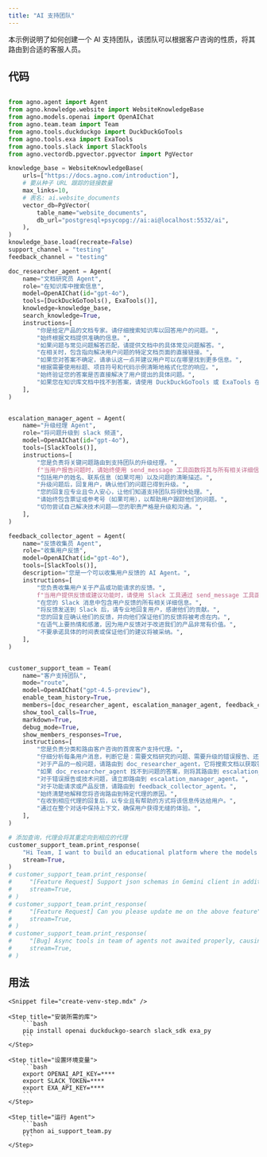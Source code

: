 ```yaml
---
title: "AI 支持团队"
---
```


本示例说明了如何创建一个 AI 支持团队，该团队可以根据客户咨询的性质，将其路由到合适的客服人员。

## 代码

```python ai_support_team.py

from agno.agent import Agent
from agno.knowledge.website import WebsiteKnowledgeBase
from agno.models.openai import OpenAIChat
from agno.team.team import Team
from agno.tools.duckduckgo import DuckDuckGoTools
from agno.tools.exa import ExaTools
from agno.tools.slack import SlackTools
from agno.vectordb.pgvector.pgvector import PgVector

knowledge_base = WebsiteKnowledgeBase(
    urls=["https://docs.agno.com/introduction"],
    # 要从种子 URL 跟踪的链接数量
    max_links=10,
    # 表名: ai.website_documents
    vector_db=PgVector(
        table_name="website_documents",
        db_url="postgresql+psycopg://ai:ai@localhost:5532/ai",
    ),
)
knowledge_base.load(recreate=False)
support_channel = "testing"
feedback_channel = "testing"

doc_researcher_agent = Agent(
    name="文档研究员 Agent",
    role="在知识库中搜索信息",
    model=OpenAIChat(id="gpt-4o"),
    tools=[DuckDuckGoTools(), ExaTools()],
    knowledge=knowledge_base,
    search_knowledge=True,
    instructions=[
        "你是给定产品的文档专家。请仔细搜索知识库以回答用户的问题。",
        "始终根据文档提供准确的信息。",
        "如果问题与常见问题解答匹配，请提供文档中的具体常见问题解答。",
        "在相关时，包含指向解决用户问题的特定文档页面的直接链接。",
        "如果您对答案不确定，请承认这一点并建议用户可以在哪里找到更多信息。",
        "根据需要使用标题、项目符号和代码示例清晰地格式化您的响应。",
        "始终验证您的答案是否直接解决了用户提出的具体问题。",
        "如果您在知识库文档中找不到答案，请使用 DuckDuckGoTools 或 ExaTools 在网上搜索相关信息来回答用户的问题。",
    ],
)


escalation_manager_agent = Agent(
    name="升级经理 Agent",
    role="将问题升级到 slack 频道",
    model=OpenAIChat(id="gpt-4o"),
    tools=[SlackTools()],
    instructions=[
        "您是负责将关键问题路由到支持团队的升级经理。",
        f"当用户报告问题时，请始终使用 send_message 工具函数将其与所有相关详细信息一起发送到 #{support_channel} Slack 频道。",
        "包括用户的姓名、联系信息（如果可用）以及问题的清晰描述。",
        "升级问题后，回复用户，确认他们的问题已得到升级。",
        "您的回复应专业且令人安心，让他们知道支持团队将很快处理。",
        "请始终包含票证或参考号（如果可用），以帮助用户跟踪他们的问题。",
        "切勿尝试自己解决技术问题——您的职责严格是升级和沟通。",
    ],
)

feedback_collector_agent = Agent(
    name="反馈收集员 Agent",
    role="收集用户反馈",
    model=OpenAIChat(id="gpt-4o"),
    tools=[SlackTools()],
    description="您是一个可以收集用户反馈的 AI Agent。",
    instructions=[
        "您负责收集用户关于产品或功能请求的反馈。",
        f"当用户提供反馈或建议功能时，请使用 Slack 工具通过 send_message 工具函数将其发送到 #{feedback_channel} 频道。",
        "在您的 Slack 消息中包含用户反馈的所有相关详细信息。",
        "将反馈发送到 Slack 后，请专业地回复用户，感谢他们的贡献。",
        "您的回复应确认他们的反馈，并向他们保证他们的反馈将被考虑在内。",
        "在语气上要热情和感激，因为用户反馈对于改进我们的产品非常有价值。",
        "不要承诺具体的时间表或保证他们的建议将被采纳。",
    ],
)


customer_support_team = Team(
    name="客户支持团队",
    mode="route",
    model=OpenAIChat("gpt-4.5-preview"),
    enable_team_history=True,
    members=[doc_researcher_agent, escalation_manager_agent, feedback_collector_agent],
    show_tool_calls=True,
    markdown=True,
    debug_mode=True,
    show_members_responses=True,
    instructions=[
        "您是负责分类和路由客户咨询的首席客户支持代理。",
        "仔细分析每条用户消息，判断它是：需要文档研究的问题、需要升级的错误报告、还是产品反馈。",
        "对于产品的一般问题，请路由到 doc_researcher_agent，它将搜索文档以获取答案。",
        "如果 doc_researcher_agent 找不到问题的答案，则将其路由到 escalation_manager_agent。",
        "对于错误报告或技术问题，请立即路由到 escalation_manager_agent。",
        "对于功能请求或产品反馈，请路由到 feedback_collector_agent。",
        "始终清楚地解释您将咨询路由到特定代理的原因。",
        "在收到相应代理的回复后，以专业且有帮助的方式将该信息传达给用户。",
        "通过在整个对话中保持上下文，确保用户获得无缝的体验。",
    ],
)

# 添加查询，代理会将其重定向到相应的代理
customer_support_team.print_response(
    "Hi Team, I want to build an educational platform where the models are have access to tons of study materials, How can Agno platform help me build this?",
    stream=True,
)
# customer_support_team.print_response(
#     "[Feature Request] Support json schemas in Gemini client in addition to pydantic base model",
#     stream=True,
# )
# customer_support_team.print_response(
#     "[Feature Request] Can you please update me on the above feature",
#     stream=True,
# )
# customer_support_team.print_response(
#     "[Bug] Async tools in team of agents not awaited properly, causing runtime errors ",
#     stream=True,
# )
```

## 用法

<Steps>

    <Snippet file="create-venv-step.mdx" />

    <Step title="安装所需的库">
        ```bash
        pip install openai duckduckgo-search slack_sdk exa_py
        ```
    </Step>

    <Step title="设置环境变量">
        ```bash
        export OPENAI_API_KEY=****
        export SLACK_TOKEN=****
        export EXA_API_KEY=****
        ```
    </Step>

    <Step title="运行 Agent">
        ```bash
        python ai_support_team.py
        ```
    </Step>

</Steps>